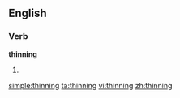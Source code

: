 ==English==

===Verb===
'''thinning'''

# {{present participle of|[[thin]]}}

[[simple:thinning]]
[[ta:thinning]]
[[vi:thinning]]
[[zh:thinning]]